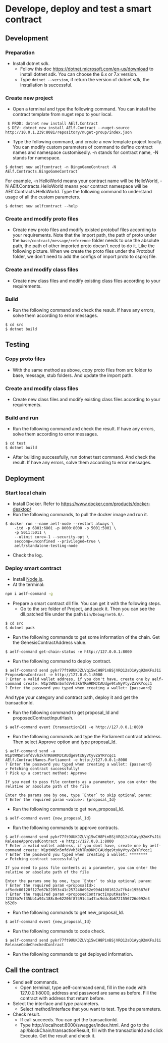 # Develope, deploy and test a smart contract

## Development

### Preparation

- Install dotnet sdk.
  - Follow this doc https://dotnet.microsoft.com/en-us/download to install dotnet sdk. You can choose the 6.x or 7.x version.
  - Type `dotnet --version`, if return the version of dotnet sdk, the installation is successful.

### Create new project

- Open a terminal and type the following command. You can install the contract template from nuget repo to your local.

```
 $ PROD: dotnet new install AElf.Contract
 $ DEV: dotnet new install AElf.Contract --nuget-source http://10.0.1.239:8081/repository/nuget-group/index.json
```

- Type the following command, and create a new template project locally. You can modify custom parameters of command to define contract names and namespace customisedly. -n stands for contract name, -N stands for namespace.

```
$ dotnet new aelfcontract -n BingoGameContract -N AElf.Contracts.BingoGameContract
```

For example, -n HelloWorld means your contract name will be HelloWorld, -N AElf.Contracts.HelloWorld means your contract namespace will be AElf.Contracts.HelloWorld.
Type the following command to understand usage of all the custom parameters.

```
$ dotnet new aelfcontract --help
```

### Create and modify proto files

- Create new proto files and modify existed protobuf files according to your requirements. Note that the import path, the path of proto under the `base/contract/message/reference` folder needs to use the absolute path, the path of other imported proto doesn't need to do it. Like the following picture. When we create the proto files under the Protobuf folder, we don't need to add the configs of import proto to csproj file.

### Create and modify class files

- Create new class files and modify existing class files according to your requirements.

### Build

- Run the following command and check the result. If have any errors, solve them according to error messages.

```
$ cd src
$ dotnet build
```

## Testing

### Copy proto files

- With the same method as above, copy proto files from src folder to base, message, stub folders. And update the import path.

### Create and modify class files

- Create new class files and modify existing class files according to your requirements.

### Build and run

- Run the following command and check the result. If have any errors, solve them according to error messages.

```
$ cd test
$ dotnet build
```

- After building successfully, run dotnet test command. And check the result. If have any errors, solve them according to error messages.

## Deployment

### Start local chain

- Install Docker. Refer to https://www.docker.com/products/docker-desktop/
- Run the following commands, to pull the docker image and run it.

```
$ docker run --name aelf-node --restart always \
    -itd -p 6801:6801 -p 8000:8000 -p 5001:5001 \
    -p 5011:5011 \
    --ulimit core=-1 --security-opt \
    seccomp=unconfined --privileged=true \
    aelf/standalone-testing-node
```

- Check the log.

### Deploy smart contract

- Install [Node.js](https://nodejs.org/en/download).
- At the terminal:

```sh copy
npm i aelf-command -g
```

- Prepare a smart contract dll file. You can get it with the following steps.
  - Go to the src folder of Project, and pack it. Then you can see the dll.patched file under the path `bin/Debug/net6.0/`.

```
$ cd src
$ dotnet pack
```

- Run the following commands to get some information of the chain. Get the GenesisContractAddress value.

```
$ aelf-command get-chain-status -e http://127.0.0.1:8000 
```

- Run the following command to deploy contract.

```
$ aelf-command send pykr77ft9UUKJZLVq15wCH8PinBSjVRQ12sD1Ayq92mKFsJ1i ProposeNewContract -e http://127.0.0.1:8000
? Enter a valid wallet address, if you don't have, create one by aelf-command create: W1ptWN5n5mfdVvh3khTRm9KMJCAUdge9txNyVtyvZaYRYcqc1
? Enter the password you typed when creating a wallet: {password}
```

And type your category and contract path, deploy it and get the transactionId.

- Run the following command to get proposal_Id and proposedContractInputHash.

```
$ aelf-command event {transactionId} -e http://127.0.0.1:8000
```

- Run the following commands and type the Parliament contract address. Then select Approve option and type proposal_Id.

```
$ aelf-command send -a W1ptWN5n5mfdVvh3khTRm9KMJCAUdge9txNyVtyvZaYRYcqc1 AElf.ContractNames.Parliament -e http://127.0.0.1:8000
? Enter the password you typed when creating a wallet: {password}
✔ Fetching contract successfully!
? Pick up a contract method: Approve

If you need to pass file contents as a parameter, you can enter the relative or absolute path of the file

Enter the params one by one, type `Enter` to skip optional param:
? Enter the required param <value>: {proposal_Id}
```

- Run the following commands to get new_proposal_Id.

```
$ aelf-command event {new_proposal_Id}
```

- Run the following commands to approve contracts.

```
$ aelf-command send pykr77ft9UUKJZLVq15wCH8PinBSjVRQ12sD1Ayq92mKFsJ1i ReleaseApprovedContract -e http://127.0.0.1:8000
? Enter a valid wallet address, if you dont have, create one by aelf-command create: W1ptWN5n5mfdVvh3khTRm9KMJCAUdge9txNyVtyvZaYRYcqc1
? Enter the password you typed when creating a wallet: ********
✔ Fetching contract successfully!

If you need to pass file contents as a parameter, you can enter the relative or absolute path of the file

Enter the params one by one, type `Enter` to skip optional param:
? Enter the required param <proposalId>: af5edc00120f127e67b22053c41c257248d952e99d41081612a7fb4c195687df
? Enter the required param <proposedContractInputHash>: f2335b7ef35bb1a94c188c0e62206f87491c4a47ac9ddc4b6721556726d092e3
b526b
```

- Run the following commands to get new_proposal_Id.

```
$ aelf-command event {new_proposal_Id}
```

- Run the following commands to code check.

```
$ aelf-command send pykr77ft9UUKJZLVq15wCH8PinBSjVRQ12sD1Ayq92mKFsJ1i ReleaseCodeCheckedContract
```

- Run the following commands to get deployed information.

## Call the contract

- Send aelf commands.
  - Open terminal, type aelf-command send, fill in the node with 127.0.0.1:8000, address and password are same as before. Fill the contract with address that return before.
- Select the interface and type parameters.
  - Select method/interface that you want to test. Type the parameters.
- Check result.
  - If call succeeds. You can get the transactionId.
  - Type http://localhost:8000/swagger/index.html. And go to the api/blockChain/transactionResult, fill with the transactionId and click Execute. Get the result and check it.
